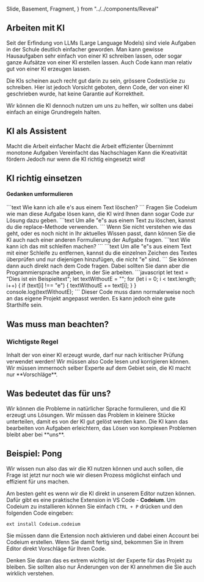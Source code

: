   Slide,
  Basement,
  Fragment,
} from "../../components/Reveal"



<Chapter>

## Arbeiten mit KI

Seit der Erfindung von LLMs (Large Language Models) sind viele Aufgaben in der
Schule deutlich einfacher geworden. Man kann gewisse Hausaufgaben sehr einfach
von einer KI schreiben lassen, oder sogar ganze Aufsätze von einer KI erstellen
lassen. Auch Code kann man relativ gut von einer KI erzeugen lassen.

Die KIs scheinen auch recht gut darin zu sein, grössere Codestücke zu schreiben.
Hier ist jedoch Vorsicht geboten, denn Code, der von einer KI geschrieben wurde,
hat keine Garantie auf Korrektheit.

Wir können die KI dennoch nutzen um uns zu helfen, wir sollten uns dabei einfach
an einige Grundregeln halten.

<VSpace space="2rem" />

<Presentation>
<Slide>
<h2>KI als Assistent</h2>
<Basement>
    <Fragment>Macht die Arbeit einfacher</Fragment>
    <Fragment>Macht die Arbeit effizienter</Fragment>
    <Fragment>Übernimmt monotone Aufgaben</Fragment>
    <Fragment>Vereinfacht das Nachschlagen</Fragment>
    <Fragment>Kann die Kreativität fördern</Fragment>
</Basement>
<Basement>Jedoch nur wenn die KI richtig eingesetzt wird!</Basement>
</Slide>
<Slide>
<h2>KI richtig einsetzen</h2>
<h4>Gedanken umformulieren</h4>
<Basement>
    <Fragment>
    ```text
    Wie kann ich alle e's aus einem Text löschen?
    ```
    </Fragment>
    <Fragment>
    Fragen Sie Codeium wie man diese Aufgabe lösen kann, die KI wird Ihnen dann sogar Code zur Lösung dazu geben.
    </Fragment>
</Basement>
<Basement>      
```text
Um alle "e"s aus einem Text zu löschen, kannst du die
replace-Methode verwenden.
```
</Basement>
<Basement>
    Wenn Sie nicht verstehen wie das geht, oder es noch nicht in Ihr aktuelles Wissen passt, dann können Sie die KI auch nach einer anderen Formulierung der Aufgabe fragen.
</Basement>
<Basement>
```text
Wie kann ich das mit schleifen machen?
```
</Basement>
<Basement>
```text
Um alle "e"s aus einem Text mit einer Schleife
zu entfernen, kannst du die einzelnen Zeichen 
des Textes überprüfen und nur diejenigen 
hinzufügen, die nicht "e" sind. 
```
</Basement>
<Basement>
    Sie können dann auch direkt nach dem Code fragen. Dabei sollten Sie dann aber die Programmiersprache angeben, in der Sie arbeiten.
</Basement>
<Basement>
```javascript
let text = "Dies ist ein Beispieltext";
let textWithoutE = "";
for (let i = 0; i < text.length; i++) {
    if (text[i] !== "e") {
        textWithoutE += text[i];
    }
}
console.log(textWithoutE);
```
</Basement>
<Basement>
    Dieser Code muss dann normalerweise noch an das eigene Projekt angepasst werden. Es kann jedoch eine gute Starthilfe sein.
</Basement>
</Slide>

<Slide>
  <h2>Was muss man beachten?</h2>
  <Basement>
    <h3>Wichtigste Regel</h3>
    Inhalt der von einer KI erzeugt wurde, darf nur nach kritischer Prüfung verwendet
    werden!
  </Basement>
  <Basement>Wir müssen also Code lesen und korrigieren können.</Basement>
  <Basement>
    Wir müssen immernoch selber Experte auf dem Gebiet sein, die KI macht nur
    **Vorschläge**.
  </Basement>
</Slide>

<Slide>
  <h2>Was bedeutet das für uns?</h2>
  <Basement>
    Wir können die Probleme in natürlicher Sprache formulieren, und die KI
    erzeugt uns Lösungen.
  </Basement>
  <Basement>
    Wir müssen das Problem in kleinere Stücke unterteilen, damit es von der KI
    gut gelöst werden kann.
  </Basement>
  <Basement>
    Die KI kann das bearbeiten von Aufgaben erleichtern, das Lösen von komplexen
    Problemen bleibt aber bei **uns**.
  </Basement>
</Slide>

<Slide>
  <h2>Beispiel: Pong</h2>
  <Basement>
    <Pong />

  </Basement>
</Slide>

</Presentation>

<VSpace space="2rem" />

<section>

Wir wissen nun also das wir die KI nutzen können und auch sollen, die Frage ist
jetzt nur noch wie wir diesen Prozess möglichst einfach und effizient für uns
machen.

Am besten geht es wenn wir die KI direkt in unserem Editor nutzen können. Dafür
gibt es eine praktische Extension in VS Code - **Codeium**. Um Codeium zu
installieren können Sie einfach `CTRL + P` drücken und den folgenden Code
eingeben:

```text
ext install Codeium.codeium
```

Sie müssen dann die Extension noch aktivieren und dabei einen Account bei
Codeium erstellen. Wenn Sie damit fertig sind, bekommen Sie in Ihrem Editor
direkt Vorschläge für Ihren Code.

Denken Sie daran das es extrem wichtig ist der Experte für das Projekt zu
bleiben. Sie sollten also nur Änderungen von der KI annehmen die Sie auch
wirklich verstehen.

</section>

</Chapter>
